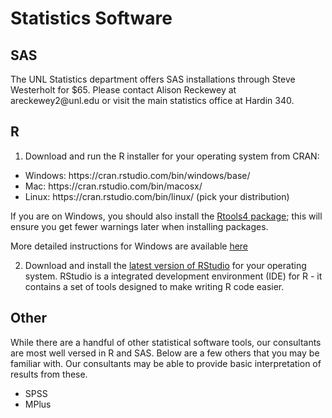 # Statistics Software

## SAS

The UNL Statistics department offers SAS installations through Steve Westerholt for $65. Please contact Alison Reckewey at areckewey2@unl.edu or visit the main statistics office at Hardin 340.

## R

1. Download and run the R installer for your operating system from CRAN:

+ Windows: https://cran.rstudio.com/bin/windows/base/
+ Mac: https://cran.rstudio.com/bin/macosx/
+ Linux: https://cran.rstudio.com/bin/linux/ (pick your distribution)

If you are on Windows, you should also install the [Rtools4 package](https://cran.rstudio.com/bin/windows/Rtools/); this will ensure you get fewer warnings later when installing packages.

More detailed instructions for Windows are available [here](https://owi.usgs.gov/R/training-curriculum/installr/index.html)

2. Download and install the [latest version of RStudio](https://www.rstudio.com/products/rstudio/download/#download) for your operating system. RStudio is a integrated development environment (IDE) for R - it contains a set of tools designed to make writing R code easier.

## Other

While there are a handful of other statistical software tools, our consultants are most well versed in R and SAS. Below are a few others that you may be familiar with. Our consultants may be able to provide basic interpretation of results from these.

+ SPSS
+ MPlus